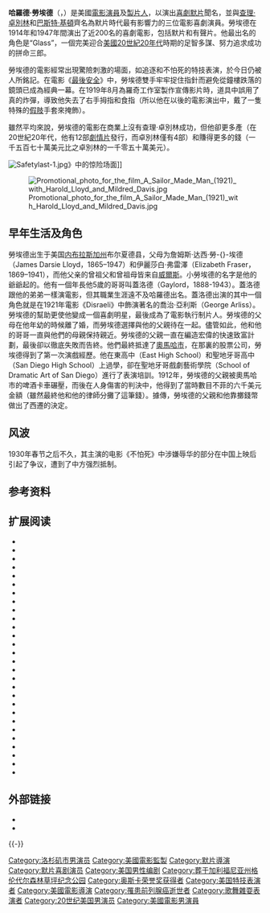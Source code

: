 {{noteTA
|G1=USStates
|G2=Movie
|1=zh-cn:哈罗德·劳埃德; zh-tw:哈羅德·勞埃德; zh-hk:夏勞哀;
|2=zh-cn:劳埃德; zh-tw:勞埃德; zh-hk:夏勞哀;
|3=zh-hans:查理·卓別林 ;zh-tw:查理·卓別林; zh-hk:差利·卓別靈;
|4=zh-cn:比弗利山庄; zh-tw:比佛利山; zh-hk:比華利山;
}}
{{Infobox entertainer
|type=男演員
|image=Harold Lloyd in the Milky Way.jpg
|birth_date={{birth date|1893|4|20}}
|birth_place = {{USA}}[[內布拉斯加州|內布拉斯加州]]{{link-en|布爾夏德|Burchard, Nebraska}}
|death_date={{death date and age|1971|3|8|1893|4|20}}
|death_place={{USA}}[[加利福尼亞州|加利福尼亞州]][[比佛利山|比佛利山]]
|spouse=Mildred Davis（1923-1969）
|children=Marjorie Elisabeth Lloyd（1924-）<br>Gloria Lloyd Roberts (1924–2012)<br>Harold Lloyd Jr.(1931–1971)
|parents=J. Darcie 'Foxy' Lloyd (1864–1947)<br>Elisabeth Fraser Lloyd 
|academyawards='''[[奧斯卡榮譽獎|奧斯卡榮譽獎]]'''<br>1953年 
}}

'''哈羅德·勞埃德'''（{{lang-en|Harold Clayton Lloyd, Sr.}}，{{bd|1893年|4月20日|1971年|3月8日}}）是美國[[電影|電影]][[演員|演員]]及[[製片人|製片人]]，以演出[[喜劇|喜劇]][[默片|默片]]聞名，並與[[查理·卓別林|查理·卓別林]]和[[巴斯特·基頓|巴斯特·基頓]]齊名為默片時代​最有影響力的三位電影喜劇演員。勞埃德在1914年和1947年間演出了近200名的喜劇電影，包括默片和有聲片。他最出名的角色是“Glass”，一個完美迎合[[咆哮的二十年代|美國20世紀20年代]]時期的足智多謀、努力追求成功的拼命三郎。

勞埃德的電影經常出現驚險刺激的場面，如追逐和不怕死的特技表演，於今日仍被人所銘記。在電影《[[最後安全|最後安全]]》中，勞埃德雙手牢牢捉住指針而避免從鐘樓跌落的鏡頭已成為經典一幕。在1919年8月為羅奇工作室製作宣傳影片時，道具中誤用了真的炸彈，導致他失去了右手拇指和食指（所以他在以後的電影演出中，戴了一隻特殊的[[假肢|假肢]]手套來掩飾）。

雖然平均來說，勞埃德的電影在商業上沒有查理·卓別林成功，但他卻更多產（在20世紀20年代，他有12部[[劇情片|劇情片]]發行，而卓別林僅有4部）和賺得更多的錢（一千五百七十萬美元比之卓別林的一千零五十萬美元）。

[[Image:Safetylast-1.jpg|thumb]]》中的惊险场面]]

[[Image:Promotional_photo_for_the_film_A_Sailor_Made_Man_(1921)_with_Harold_Lloyd_and_Mildred_Davis.jpg|thumb]]

==早年生活及角色==
勞埃德出生于美国[[内布拉斯加州|内布拉斯加州]]布尔夏德县，父母为詹姆斯·达西·勞-{}-埃德（James Darsie Lloyd，1865–1947）和伊麗莎白·弗雷澤（Elizabeth Fraser，1869–1941），而他父亲的曾祖父和曾祖母皆来自[[威爾斯|威爾斯]]。小勞埃德的名字是他的爺爺起的。他有一個年長他5歲的哥哥叫蓋洛德（Gaylord，1888-1943）。蓋洛德跟他的弟弟一樣演電影，但其職業生涯遠不及哈羅德出名。蓋洛德出演的其中一個角色就是在1921年電影《Disraeli》中飾演著名的喬治·亞利斯（George Arliss）。勞埃德的幫助更使他變成一個喜劇明星，最後成為了電影執行制片人。勞埃德的父母在他年幼的時候離了婚，而勞埃德選擇與他的父親待在一起。儘管如此，他和他的哥哥一直與他們的母親保持親近。勞埃德的父親一直在編造宏偉的快速致富計劃，最後卻以徹底失敗而告終。他們最終抵達了[[奧馬哈_(內布拉斯加州)|奧馬哈市]]，在那裏的股票公司，勞埃德得到了第一次演戲經歷。他在東高中（East High School）和聖地牙哥高中（San Diego High School）上過學，卻在聖地牙哥戲劇藝術學院（School of Dramatic Art of San Diego）進行了表演培訓。1912年，勞埃德的父親被奧馬哈市的啤酒卡車碾壓，而後在人身傷害的判決中，他得到了當時數目不菲的六千美元金額（雖然最終他和他的律師分攤了這筆錢）。據傳，勞埃德的父親和他靠擲錢幣做出了西遷的決定。

==风波==
1930年春节之后不久，其主演的电影《不怕死》中涉嫌辱华的部分在中国上映后引起了争议，遭到了中方强烈抵制。

== 参考资料 ==
{{Reflist|30em}}

== 扩展阅读 ==
{{refbegin}}
* {{Cite book | last = Agee | first = James | origyear = 1958 | year = 2000 | title = "Comedy's Greatest Era" from'' Life ''magazine (9/5/1949), reprinted in'' Agee on Film | publisher = McDowell, Obolensky, Modern Library}}
* {{Cite book |author=Bengtson, John.|year=2011|title=Silent Visions: Discovering Early Hollywood and New York Through the Films of Harold Lloyd|publisher=Santa Monica Press|isbn= 978-1-59580-057-2}}
* {{Cite book |author=Brownlow, Kevin|origyear=1968|year=1976|title=''"Harold Lloyd" from'' The Parade's Gone By|publisher=Alfred A. Knopf, University of California Press}}
* {{Cite book |author1=Byron, Stuart  |author2=Weis, Elizabeth|year=1977|title=The National Society of Film Critics on Movie Comedy|publisher=Grossman/Viking}}
* {{Cite book |author=Cahn, William|year=1964|title=Harold Lloyd's World of Comedy|url=https://archive.org/details/haroldlloydsworl00cahn|publisher= Duell, Sloane & Pearce}}
* {{Cite book |author=D'Agostino, Annette M.|year=1994|title=Harold Lloyd: A Bio-Bibliography|url=https://archive.org/details/haroldlloydbiobi00dago|publisher=Greenwood Press |isbn=0-313-28986-7}}
* {{Cite book |author=Dale, Alan|year=2002|title=Comedy is a Man in Trouble: Slapstick In American Movies|publisher=University of Minnesota Press}}
* {{Cite book | last = Dardis | first = Tom | year = 1983 | title = Harold Lloyd: The Man on the Clock | url = https://archive.org/details/haroldlloydmanon00dard | publisher = Viking | isbn = 0-14-007555-0}}
* {{Cite book | last = Durgnat | first = Raymond | year = 1970 | title = "Self-Help with a Smile" from The Crazy Mirror: Hollywood Comedy and the American Image | publisher = Dell}}
* {{Cite book |author=Everson, William K.|year=1978|title=American Silent Film|url=https://archive.org/details/americansilentfi00ever_1|publisher=Oxford University Press}}
* {{Cite book |author=Gilliatt, Penelope|year=1973|title=''"Physicists" from'' Unholy Fools: Wits, Comics, Disturbers of the Peace|url=https://archive.org/details/unholyfoolswitsc0000gill|publisher=Viking}}
* {{Cite book |author=Hayes, Suzanne Lloyd (ed.),|year=1992|title=3-D Hollywood with Photography by Harold Lloyd|publisher=Simon & Schuster}}
* {{Cite book |author=Kerr, Walter|origyear=1975|year=1990|title=The Silent Clowns|publisher=Alfred A. Knopf, Da Capo Press}}
* {{Cite book |author=Lacourbe, Roland|year=1970|title=Harold Lloyd|publisher=Paris: Editions Seghers}}
* {{Cite book |author=Lahue, Kalton C.|year=1966|title=World of Laughter: The Motion Picture Comedy Short, 1910–1930|publisher=University of Oklahoma Press}}
* {{Cite book |author=Lloyd, Annette D'Agostino|year=2003|title=The Harold Lloyd Encyclopedia|publisher=McFarland & Company|isbn=0-7864-1514-2}}
* {{Cite book |author=Lloyd, Annette D'Agostino|year=2009|title=Harold Lloyd: Magic in a Pair of Horn-Rimmed Glasses|publisher=BearManor Media|isbn=978-1-59393-332-6}}
* {{Cite book |author1=Lloyd, Harold  |author2=Stout, W. W.|origyear=1928|year=1971|title=An American Comedy|publisher=Dover}}
* {{Cite book |author=Lloyd, Suzanne|year=2004|title=Harold Lloyd's Hollywood Nudes in 3-D|publisher=Black Dog & Leventhal|isbn=978-1-57912-394-9}}
* {{Cite book |author=Maltin, Leonard|year=1978|title=The Great Movie Comedians|url=https://archive.org/details/greatmoviecomedi0000malt_e2t1|publisher=Crown Publishers}}
* {{Cite book |author=Mast, Gerald|origyear=1973|year=1979|title=The Comic Mind: Comedy and the Movies|url=https://archive.org/details/comicmindcomedym02edmast|publisher=University of Chicago Press}}
* {{Cite book |author=McCaffrey, Donald W.|year=1968|title=4 Great Comedians: Chaplin, Lloyd, Keaton, Langdon|publisher=A.S. Barnes}}
* {{Cite book |author=McCaffrey, Donald W.|year=1976|title=Three Classic Silent Screen Comedies Starring Harold Lloyd|url=https://archive.org/details/threeclassicsile00mcca|publisher=Associated University Presses |isbn=0-8386-1455-8}}
* {{Cite book |author=Mitchell, Glenn|year=2003|title=A–Z of Silent Film Comedy|publisher=B.T. Batsford Ltd.}}
* {{Cite book |author=Reilly, Adam|year=1977|title=Harold Lloyd: The King of Daredevil Comedy|url=https://archive.org/details/haroldlloydkingo0000reil|publisher=Macmillan |isbn=0-02-601940-X}}
* {{Cite book |author=Robinson, David|year=1969|title=The Great Funnies: A History of Film Comedy|publisher=E.P. Dutton}}
* {{Cite book |author=Schickel, Richard|year=1974|title=Harold Lloyd: The Shape of Laughter|url=https://archive.org/details/haroldlloydshape0000schi|publisher=New York Graphic Society|isbn=0-8212-0595-1}}
* {{Cite book | author1 = Vance, Jeffrey | author2 = Lloyd, Suzanne | year = 2002 | title = Harold Lloyd: Master Comedian | publisher = Harry N Abrams | isbn = 0-8109-1674-6}}
{{refend}}

== 外部链接 ==
{{Commons+cat|Harold Lloyd}}
* {{Official website|http://www.haroldlloyd.com}}
* {{IMDb name|516001}}

{{-}}
{{奧斯卡榮譽獎}}
{{Authority control}}

{{DEFAULTSORT:Lloyd, Harold}}
[[Category:洛杉矶市男演员|Category:洛杉矶市男演员]]
[[Category:美國電影監製|Category:美國電影監製]]
[[Category:默片導演|Category:默片導演]]
[[Category:默片喜剧演员|Category:默片喜剧演员]]
[[Category:美国男性编剧|Category:美国男性编剧]]
[[Category:葬于加利福尼亚州格伦代尔森林草坪纪念公园|Category:葬于加利福尼亚州格伦代尔森林草坪纪念公园]]
[[Category:奥斯卡荣誉奖获得者|Category:奥斯卡荣誉奖获得者]]
[[Category:美国特技表演者|Category:美国特技表演者]]
[[Category:美國電影導演|Category:美國電影導演]]
[[Category:罹患前列腺癌逝世者|Category:罹患前列腺癌逝世者]]
[[Category:歌舞雜耍表演者|Category:歌舞雜耍表演者]]
[[Category:20世纪美国男演员|Category:20世纪美国男演员]]
[[Category:美國電影男演員|Category:美國電影男演員]]